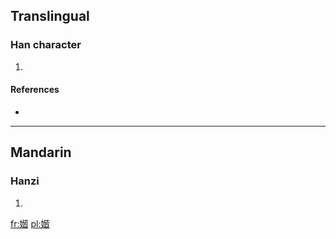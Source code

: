 ==Translingual==

===Han character===
{{Han char|rn=38|rad=女|as=09|sn=12|four=|canj=女心心日 (VPPA)}}

# {{defn|Han|sort=女09}}

====References====
* {{Han ref|kx=0267.040|dkj=06510|hdz=21064.170|uh=5A98|ud=23192}}

----

==Mandarin==

===Hanzi===
{{cmn-hanzi|pin=[[jiē]] ([[jie1]])|wg=chi<sup>e</sup>}}

# {{defn|lang=cmn|sort=女09}}

[[fr:媘]]
[[pl:媘]]